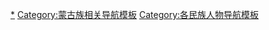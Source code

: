 [[Category:蒙古族人物|*]]
[[Category:蒙古族相关导航模板|Category:蒙古族相关导航模板]]
[[Category:各民族人物导航模板|Category:各民族人物导航模板]]